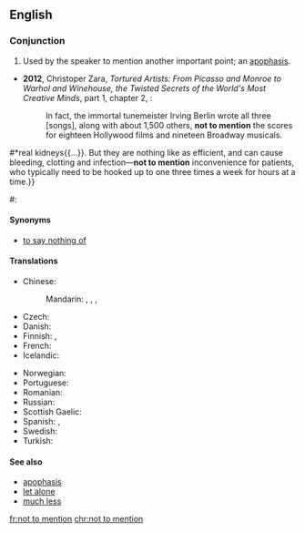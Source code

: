 ==English==

===Conjunction===
{{head|en|conjunction|head=[[not]] [[to]] [[mention]]}}
{{wikipedia|Apophasis}}

# {{context|idiomatic|lang=en}} Used by the speaker to mention another important point; an [[apophasis]].
* '''2012''', Christoper Zara, ''Tortured Artists: From Picasso and Monroe to Warhol and Winehouse, the Twisted Secrets of the World's Most Creative Minds'', part 1, chapter 2, {{gbooks|q=not to mention|id=HV4jKhjzMVYC|pg=51}}:
*: In fact, the immortal tunemeister Irving Berlin wrote all three [songs], along with about 1,500 others, '''not to mention''' the scores for eighteen Hollywood films and nineteen Broadway musicals.
#*{{quote-magazine|title=A better waterworks|date=2013-06-01|volume=407|issue=8838
|page=5 (Technology Quarterly)|magazine={{w|The Economist}}
|url=http://www.economist.com/news/technology-quarterly/21578526-medical-technology-artificial-kidneys-are-getting-closer-becoming-clinical
|passage=An artificial kidney these days still means a refrigerator-sized dialysis machine. Such devices mimic{{...}}real kidneys{{...}}. But they are nothing like as efficient, and can cause bleeding, clotting and infection—'''not to mention''' inconvenience for patients, who typically need to be hooked up to one three times a week for hours at a time.}}
#: {{usex|The city was already having staffing difficulties, '''not to mention''' having a three million dollar budget shortfall.|lang=en}}

====Synonyms====
* [[to say nothing of]]

====Translations====
{{trans-top|much less}}
* Chinese:
*: Mandarin: {{t|cmn|更不用說|sc=Hani}}, {{t|cmn|更不用说|tr=gèng bùyòng shuō|sc=Hani}}, {{t|cmn|何況|sc=Hani}}, {{t+|cmn|何况|tr=hékuàng|sc=Hani}}
* Czech: {{t|cs|nemluvě}}
* Danish: {{t|da|for ikke at nævne}}
* Finnish: {{t|fi|puhumattakaan}}, {{t|fi|saati}}
* French: {{t+|fr|sans parler de}}
* Icelandic: {{t|is|hvað þá heldur}}
{{trans-mid}}
* Norwegian: {{t|no|for ikke å snakke om}}
* Portuguese: {{t|pt|sem falar de}}
* Romanian: {{t+|ro|darămite}}
* Russian: {{t+|ru|не говоря уже о}}
* Scottish Gaelic: {{t|gd|gun luaidh}}
* Spanish: {{t|es|sin mencionar}}, {{t|es|por no hablar de}}
* Swedish: {{t|sv|för att inte tala om}}
* Turkish: {{qualifier|colloquial}} {{t|tr|bırak}}
{{trans-bottom}}

====See also====
* [[apophasis]]
* [[let alone]]
* [[much less]]

[[fr:not to mention]]
[[chr:not to mention]]